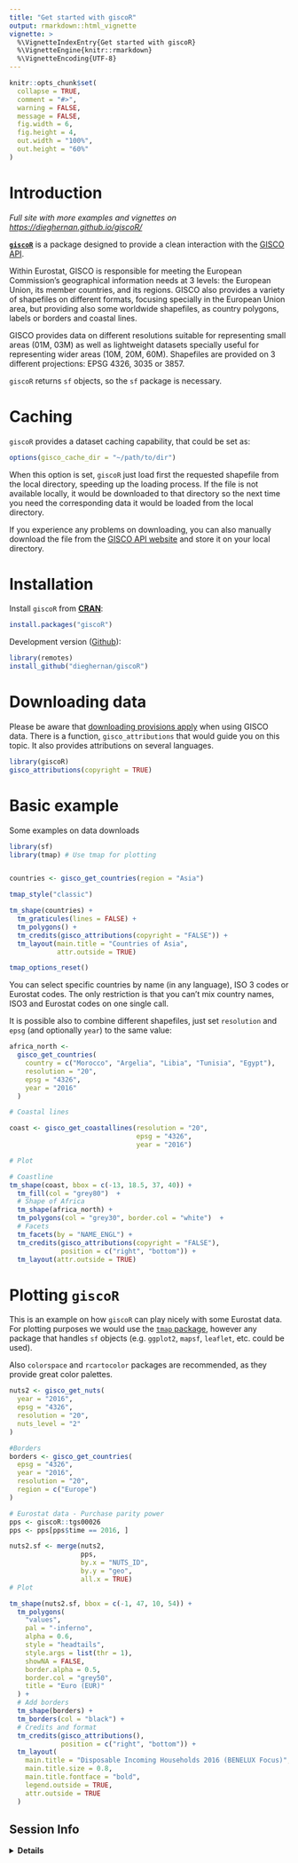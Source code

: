 ```yaml
---
title: "Get started with giscoR"
output: rmarkdown::html_vignette
vignette: >
  %\VignetteIndexEntry{Get started with giscoR}
  %\VignetteEngine{knitr::rmarkdown}
  %\VignetteEncoding{UTF-8}
---
```


```r
knitr::opts_chunk$set(
  collapse = TRUE,
  comment = "#>",
  warning = FALSE,
  message = FALSE,
  fig.width = 6, 
  fig.height = 4,
  out.width = "100%",
  out.height = "60%"
)

```


# Introduction

*Full site with more examples and vignettes on
<https://dieghernan.github.io/giscoR/>*

[**`giscoR`**](https://dieghernan.github.io/giscoR/) is a package designed to 
provide a clean interaction with the 
[GISCO API](https://gisco-services.ec.europa.eu/distribution/v2/). 

Within Eurostat, GISCO is responsible for meeting the European Commission's 
geographical information needs at 3 levels: the European Union, its member 
countries, and its regions. GISCO also provides a variety of shapefiles on 
different formats, focusing specially in the European Union area, but providing 
also some worldwide shapefiles, as country polygons, labels or borders and 
coastal lines.

GISCO provides data on different resolutions suitable for representing small 
areas (01M, 03M) as well as lightweight datasets specially useful for 
representing wider areas (10M, 20M, 60M). Shapefiles are provided on 3 
different projections: EPSG 4326, 3035 or 3857. 

`giscoR` returns `sf` objects, so the `sf` package is necessary.

# Caching

`giscoR` provides a dataset caching capability, that could be set as:

```r
options(gisco_cache_dir = "~/path/to/dir")
```

When this option is set, `giscoR` just load first the requested shapefile from 
the local directory, speeding up the loading process. If the file is not 
available locally, it would be downloaded to that directory so the next time 
you need the corresponding data it would be loaded from the local directory. 

If you experience any problems on downloading, you can also manually download 
the file from the 
[GISCO API website](https://gisco-services.ec.europa.eu/distribution/v2/) and 
store it on your local directory.


# Installation

Install `giscoR` from [**CRAN**](https://CRAN.R-project.org/package=giscoR):

``` r
install.packages("giscoR")
```

Development version ([Github](https://github.com/dieghernan/giscoR/)):

```r
library(remotes)
install_github("dieghernan/giscoR")
```

# Downloading data

Please be aware that 
[downloading provisions apply](https://ec.europa.eu/eurostat/web/gisco/geodata) 
when using GISCO data. There is a function, `gisco_attributions` that would 
guide you on this topic. It also provides attributions on several languages.

```r
library(giscoR)
gisco_attributions(copyright = TRUE)

```

# Basic example

Some examples on data downloads

```r

library(sf)
library(tmap) # Use tmap for plotting


countries <- gisco_get_countries(region = "Asia")

tmap_style("classic")

tm_shape(countries) +
  tm_graticules(lines = FALSE) +
  tm_polygons() +
  tm_credits(gisco_attributions(copyright = "FALSE")) +
  tm_layout(main.title = "Countries of Asia",
            attr.outside = TRUE)

tmap_options_reset()

```


You can select specific countries by name (in any language), ISO 3 codes or Eurostat codes. The only restriction is that you can't mix country names, ISO3 and Eurostat codes on one single call.

It is possible also to combine different shapefiles, just set `resolution` and `epsg` (and optionally `year`) to the same value:


```r

africa_north <-
  gisco_get_countries(
    country = c("Morocco", "Argelia", "Libia", "Tunisia", "Egypt"),
    resolution = "20",
    epsg = "4326",
    year = "2016"
  )

# Coastal lines

coast <- gisco_get_coastallines(resolution = "20",
                                epsg = "4326",
                                year = "2016")

# Plot

# Coastline
tm_shape(coast, bbox = c(-13, 18.5, 37, 40)) +
  tm_fill(col = "grey80")  +
  # Shape of Africa
  tm_shape(africa_north) +
  tm_polygons(col = "grey30", border.col = "white")  +
  # Facets
  tm_facets(by = "NAME_ENGL") +
  tm_credits(gisco_attributions(copyright = "FALSE"),
             position = c("right", "bottom")) +
  tm_layout(attr.outside = TRUE)

```

# Plotting `giscoR`

This is an example on how `giscoR` can play nicely with some Eurostat data. For 
plotting purposes we would use the 
[`tmap` package](https://mtennekes.github.io/tmap/), however any package that 
handles `sf` objects (e.g. `ggplot2`, `mapsf`, `leaflet`, etc. could be used). 

Also `colorspace` and `rcartocolor` packages are recommended, as they provide 
great color palettes.

```r


nuts2 <- gisco_get_nuts(
  year = "2016",
  epsg = "4326",
  resolution = "20",
  nuts_level = "2"
)

#Borders
borders <- gisco_get_countries(
  epsg = "4326",
  year = "2016",
  resolution = "20",
  region = c("Europe")
)

# Eurostat data - Purchase parity power
pps <- giscoR::tgs00026
pps <- pps[pps$time == 2016, ]

nuts2.sf <- merge(nuts2,
                  pps,
                  by.x = "NUTS_ID",
                  by.y = "geo",
                  all.x = TRUE)
# Plot

tm_shape(nuts2.sf, bbox = c(-1, 47, 10, 54)) +
  tm_polygons(
    "values",
    pal = "-inferno",
    alpha = 0.6,
    style = "headtails",
    style.args = list(thr = 1),
    showNA = FALSE,
    border.alpha = 0.5,
    border.col = "grey50",
    title = "Euro (EUR)"
  ) +
  # Add borders
  tm_shape(borders) +
  tm_borders(col = "black") +
  # Credits and format
  tm_credits(gisco_attributions(),
             position = c("right", "bottom")) +
  tm_layout(
    main.title = "Disposable Incoming Households 2016 (BENELUX Focus)",
    main.title.size = 0.8,
    main.title.fontface = "bold",
    legend.outside = TRUE,
    attr.outside = TRUE
  )

```

## Session Info

<details>
  <summary><strong>Details</strong></summary>
  
```r
sessionInfo()
```
</details>
